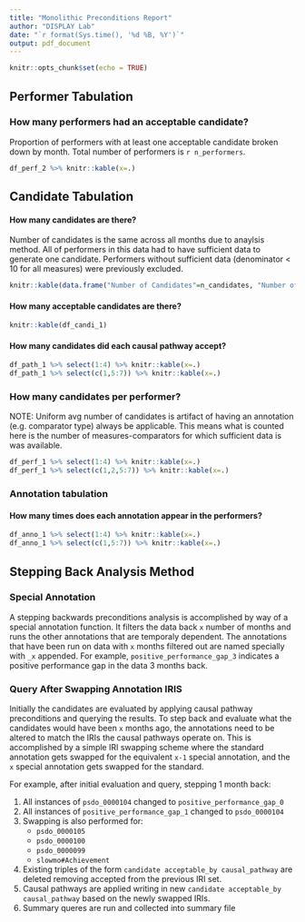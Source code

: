 ```yaml
---
title: "Monolithic Preconditions Report"
author: "DISPLAY Lab"
date: "`r format(Sys.time(), '%d %B, %Y')`"
output: pdf_document
---
```


```r
knitr::opts_chunk$set(echo = TRUE)
```

## Performer Tabulation
###  How many performers had an acceptable candidate?
Proportion of performers with at least one acceptable candidate broken down by month.
Total number of performers is `r n_performers`.
```r
df_perf_2 %>% knitr::kable(x=.)
```

\newpage
## Candidate Tabulation
#### How many candidates are there?
Number of candidates is the same across all months due to anaylsis method.
All of performers in this data had to have sufficient data to generate one candidate.
Performers without sufficient data (denominator < 10 for all measures) were previously excluded.
```r
knitr::kable(data.frame("Number of Candidates"=n_candidates, "Number of Performers"=n_performers))
```

####  How many acceptable candidates are there?
```r
knitr::kable(df_candi_1)
```

####  How many candidates did each causal pathway accept?
```r
df_path_1 %>% select(1:4) %>% knitr::kable(x=.)
df_path_1 %>% select(c(1,5:7)) %>% knitr::kable(x=.)
```

###  How many candidates per performer?
NOTE: Uniform avg number of candidates is artifact of having an annotation (e.g. comparator type) always be applicable.
This means what is counted here is the number of measures-comparators for which sufficient data is was available.
```r
df_perf_1 %>% select(1:4) %>% knitr::kable(x=.)
df_perf_1 %>% select(c(1,2,5:7)) %>% knitr::kable(x=.)
```

\newpage
### Annotation tabulation
####  How many times does each annotation appear in the performers?
```r
df_anno_1 %>% select(1:4) %>% knitr::kable(x=.)
df_anno_1 %>% select(c(1,5:7)) %>% knitr::kable(x=.)
```

\newpage
## Stepping Back Analysis Method

### Special Annotation
A stepping backwards preconditions analysis is accomplished by way of a special annotation function.
It filters the data back `x` number of months and runs the other annotations that are temporaly dependent.
The annotations that have been run on data with `x` months filtered out are named specially with `_x` appended.
For example, `positive_performance_gap_3` indicates a positive performance gap in the data 3 months back.

### Query After Swapping Annotation IRIS 
Initially the candidates are evaluated by applying causal pathway preconditions and querying the results.
To step back and evaluate what the candidates would have been `x` months ago, the annotations need to be altered to match the IRIs the causal pathways operate on.
This is accomplished by a simple IRI swapping scheme where the standard annotation gets swapped for the equivalent `x-1` special annotation, and the `x` special annotation gets swapped for the standard.

For example, after initial evaluation and query, stepping 1 month back:

1. All instances of `psdo_0000104` changed to `positive_performance_gap_0`
1. All instances of `positive_performance_gap_1` changed to `psdo_0000104`
1. Swapping is also performed for:
    - `psdo_0000105` 
    - `psdo_0000100`
    - `psdo_0000099`
    - `slowmo#Achievement`
1. Existing triples of the form `candidate acceptable_by causal_pathway` are deleted removing accepted from the previous IRI set.
1. Causal pathways are applied writing in new `candidate acceptable_by causal_pathway` based on the newly swapped IRIs.
1. Summary queres are run and collected into summary file 
